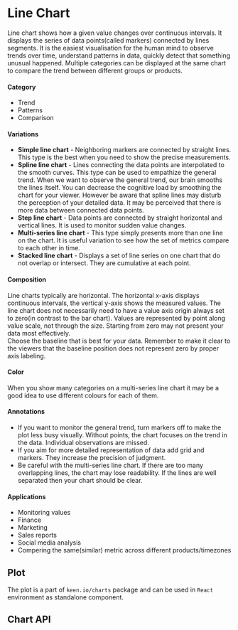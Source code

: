 

<Meta title="Visualizations / Line Chart / Description" component={LineChart} />

# Line Chart

Line chart shows how a given value changes over continuous intervals. It displays the series of data points(called markers) connected by lines segments. It is the easiest visualisation for the human mind to observe trends over time, understand patterns in data, quickly detect that something unusual happened. Multiple categories can be displayed at the same chart to compare the trend between different groups or products.

#### Category
- Trend
- Patterns
- Comparison

#### Variations
- **Simple line chart** - Neighboring markers are connected by straight lines. This type is the best when you need to show the precise measurements.
- **Spline line chart** - Lines connecting the data points are interpolated to the smooth curves. This type can be used to empathize the general trend. When we want to observe the general trend, our brain smooths the lines itself. You can decrease the cognitive load by smoothing the chart for your viewer. However be aware that spline lines may disturb the perception of your detailed data. It may be perceived that there is more data between connected data points.
- **Step line chart** - Data points are connected by straight horizontal and vertical lines. It is used to monitor sudden value changes.
- **Multi-series line chart** - This type simply presents more than one line on the chart. It is useful variation to see how the set of metrics compare to each other in time.
- **Stacked line chart** - Displays a set of line series on one chart that do not overlap or intersect. They are cumulative at each point.

#### Composition
Line charts typically are horizontal. The  horizontal x-axis displays continuous intervals, the vertical y-axis shows the measured values.
The line chart does not necessarily need to have a value axis origin always set to zero(in contrast to the bar chart). Values are represented by point along value scale, not through the size. Starting from zero may not present your data most effectively.<br/>
Choose the baseline that is best for your data. Remember to make it clear to the viewers that the baseline position does not represent zero by proper axis labeling.

#### Color
When you show many categories on a multi-series line chart it may be a good idea to use different colours for each of them.

#### Annotations
- If you want to monitor the general trend, turn markers off to make the plot less busy visually. Without points, the chart focuses on the trend in the data. Individual observations are missed.
- If you aim for more detailed representation of data add grid and markers. They increase the precision of judgment.
- Be careful with the multi-series line chart. If there are too many overlapping lines, the chart may lose readability. If the lines are well separated then your chart should be clear.

#### Applications
- Monitoring values
- Finance
- Marketing
- Sales reports
- Social media analysis
- Compering the same(similar) metric across different products/timezones

## Plot

The plot is a part of `keen.io/charts` package and can be used in `React` environment as standalone component.

<Preview>
  <Story id="visualizations-line-chart-plot--plot" />
</Preview>

## Chart API

<Props of={LineChart} />
